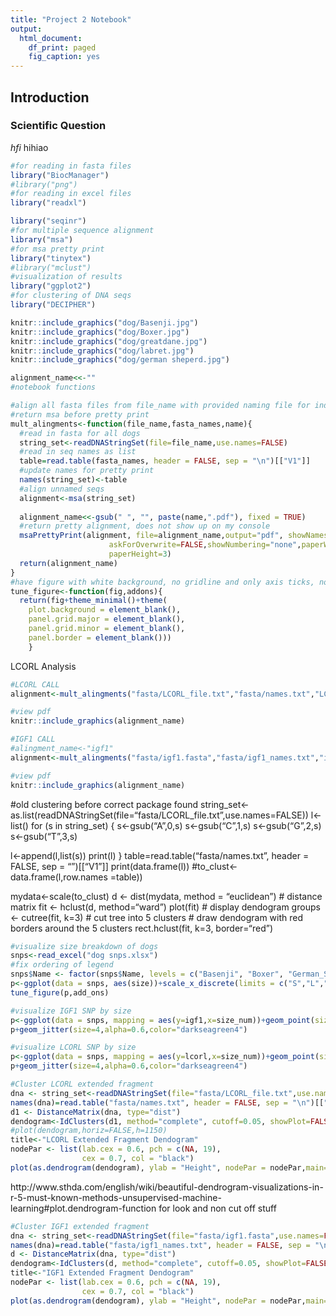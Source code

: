 ```yaml
---
title: "Project 2 Notebook"
output:
  html_document:
    df_print: paged
    fig_caption: yes
---
```




## Introduction
### Scientific Question
*hfi* hihiao
```r
#for reading in fasta files
library("BiocManager")
#library("png")
#for reading in excel files
library("readxl")

library("seqinr")
#for multiple sequence alignment 
library("msa")
#for msa pretty print 
library("tinytex")
#library("mclust")
#visualization of results 
library("ggplot2")
#for clustering of DNA seqs 
library("DECIPHER")
```
```r

knitr::include_graphics("dog/Basenji.jpg")
knitr::include_graphics("dog/Boxer.jpg")
knitr::include_graphics("dog/greatdane.jpg")
knitr::include_graphics("dog/labret.jpg")
knitr::include_graphics("dog/german sheperd.jpg")

```



```r
alignment_name<<-""
#notebook functions

#align all fasta files from file_name with provided naming file for ind seqs 
#return msa before pretty print
mult_alingments<-function(file_name,fasta_names,name){
  #read in fasta for all dogs
  string_set<-readDNAStringSet(file=file_name,use.names=FALSE)
  #read in seq names as list 
  table=read.table(fasta_names, header = FALSE, sep = "\n")[["V1"]]
  #update names for pretty print
  names(string_set)<-table
  #align unnamed seqs
  alignment<-msa(string_set)
  
  alignment_name<<-gsub(" ", "", paste(name,".pdf"), fixed = TRUE)
  #return pretty alignment, does not show up on my console
  msaPrettyPrint(alignment, file=alignment_name,output="pdf", showNames="right",showLogo="top",
                      askForOverwrite=FALSE,showNumbering="none",paperWidth=6,
                      paperHeight=3)
  return(alignment_name)
}
#have figure with white background, no gridline and only axis ticks, no lines
tune_figure<-function(fig,addons){
  return(fig+theme_minimal()+theme(
    plot.background = element_blank(),
    panel.grid.major = element_blank(),
    panel.grid.minor = element_blank(),
    panel.border = element_blank()))
    }
```

LCORL Analysis 

```r
#LCORL CALL
alignment<-mult_alingments("fasta/LCORL_file.txt","fasta/names.txt","LCORL")
```
```r
#view pdf
knitr::include_graphics(alignment_name)
```
```r
#IGF1 CALL
#alingment_name<-"igf1"
alignment<-mult_alingments("fasta/igf1.fasta","fasta/igf1_names.txt","igf1")
```


```r
#view pdf
knitr::include_graphics(alignment_name)
```
#old clustering before correct package found 
string_set<-as.list(readDNAStringSet(file="fasta/LCORL_file.txt",use.names=FALSE))
l<-list()
for (s in string_set) 
  {
  s<-gsub("A",0,s)
  s<-gsub("C",1,s)
  s<-gsub("G",2,s)
  s<-gsub("T",3,s)
  
  l<-append(l,list(s))
  print(l)
}
table=read.table("fasta/names.txt", header = FALSE, sep = "\n")[["V1"]]
print(data.frame(l))
#to_clust<-data.frame(l,row.names =table))

mydata<-scale(to_clust)
d <- dist(mydata, method = "euclidean") # distance matrix
fit <- hclust(d, method="ward")
plot(fit) # display dendogram
groups <- cutree(fit, k=3) # cut tree into 5 clusters
# draw dendogram with red borders around the 5 clusters
rect.hclust(fit, k=3, border="red")

```r
#visualize size breakdown of dogs
snps<-read_excel("dog snps.xlsx")
#fix ordering of legend
snps$Name <- factor(snps$Name, levels = c("Basenji", "Boxer", "German_Shepherd","Labrador_retriever","Great_Dane"))
p<-ggplot(data = snps, aes(size))+scale_x_discrete(limits = c("S","L","XL"))+geom_bar(aes(fill = Name))+scale_fill_manual(values = c("deepskyblue4","brown2","brown","brown4","darkseagreen4"))
tune_figure(p,add_ons)
```


```r
#visualize IGF1 SNP by size 
p<-ggplot(data = snps, mapping = aes(y=igf1,x=size_num))+geom_point(size=4,alpha=0.6,color="darkseagreen4")
p+geom_jitter(size=4,alpha=0.6,color="darkseagreen4")
```


```r
#visualize LCORL SNP by size 
p<-ggplot(data = snps, mapping = aes(y=lcorl,x=size_num))+geom_point(size=4,alpha=0.6,color="darkseagreen4")
p+geom_jitter(size=4,alpha=0.6,color="darkseagreen4")
```

```r
#Cluster LCORL extended fragment 
dna <- string_set<-readDNAStringSet(file="fasta/LCORL_file.txt",use.names=FALSE)
names(dna)=read.table("fasta/names.txt", header = FALSE, sep = "\n")[["V1"]]
d1 <- DistanceMatrix(dna, type="dist")
dendogram<-IdClusters(d1, method="complete", cutoff=0.05, showPlot=FALSE, type="dendrogram")
#plot(dendogram,horiz=FALSE,h=1150)
title<-"LCORL Extended Fragment Dendogram"
nodePar <- list(lab.cex = 0.6, pch = c(NA, 19), 
                cex = 0.7, col = "black")
plot(as.dendrogram(dendogram), ylab = "Height", nodePar = nodePar,main=title)

```
http://www.sthda.com/english/wiki/beautiful-dendrogram-visualizations-in-r-5-must-known-methods-unsupervised-machine-learning#plot.dendrogram-function for look and non cut off stuff

```r
#Cluster IGF1 extended fragment 
dna <- string_set<-readDNAStringSet(file="fasta/igf1.fasta",use.names=FALSE)
names(dna)=read.table("fasta/igf1_names.txt", header = FALSE, sep = "\n")[["V1"]]
d <- DistanceMatrix(dna, type="dist")
dendogram<-IdClusters(d, method="complete", cutoff=0.05, showPlot=FALSE, type="dendrogram")
title<-"IGF1 Extended Fragment Dendogram"
nodePar <- list(lab.cex = 0.6, pch = c(NA, 19), 
                cex = 0.7, col = "black")
plot(as.dendrogram(dendogram), ylab = "Height", nodePar = nodePar,main=title)

```


